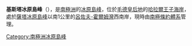 {{coord|69|47|S|37|17|E|source:GNIS|display=title}}

'''基斯塔冰原島峰'''（{{lang-en|Kista Nunatak}}），是[[南極洲|南極洲]]的[[冰原島峰|冰原島峰]]，位於[[毛德皇后地|毛德皇后地]]的[[哈拉爾王子海岸|哈拉爾王子海岸]]，處於[[薩塔冰原島峰|薩塔冰原島峰]]以南1公里的[[呂佐夫-霍爾姆灣|呂佐夫-霍爾姆灣]]西南岸，現時由[[南極條約體系|南極條約體系]]管理。

{{Antarctica-geo-stub}}
[[Category:南極洲冰原島峰|Category:南極洲冰原島峰]]